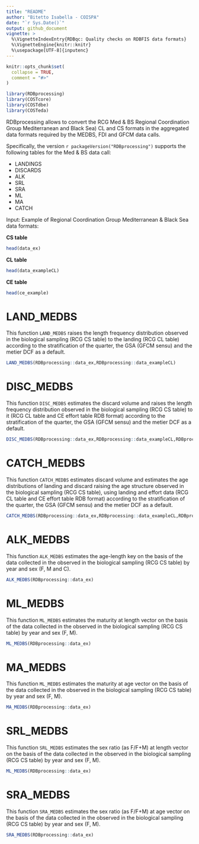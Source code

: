```yaml
---
title: "README"
author: "Bitetto Isabella - COISPA"
date: "`r Sys.Date()`"
output: github_document
vignette: >
  %\VignetteIndexEntry{RDBqc: Quality checks on RDBFIS data formats}
  %\VignetteEngine{knitr::knitr}
  %\usepackage[UTF-8]{inputenc}
---
```


```r
knitr::opts_chunk$set(
  collapse = TRUE,
  comment = "#>"
)

library(RDBprocessing)
library(COSTcore)
library(COSTdbe)
library(COSTeda)

```

RDBprocessing allows to convert the RCG Med & BS Regional Coordination Group Mediterranean and Black Sea) CL and CS formats in the aggregated data formats required by the MEDBS, FDI and GFCM data calls.

Specifically, the version `r packageVersion("RDBprocessing")` supports the following tables for the Med & BS data call:

-   LANDINGS
-   DISCARDS
-   ALK
-   SRL
-   SRA
-   ML
-   MA
-   CATCH

Input: Example of Regional Coordination Group Mediterranean & Black Sea data formats:

**CS table**

```r
head(data_ex)
```

**CL table**

```r
head(data_exampleCL)
```
**CE table**

```r
head(ce_example)
```

# LAND_MEDBS

This function `LAND_MEDBS` raises the length frequency distribution observed in the biological sampling (RCG CS table) to the landing (RCG CL table) according to the stratification of the quarter, the GSA (GFCM sensu) and the metier DCF as a default.

```r
LAND_MEDBS(RDBprocessing::data_ex,RDBprocessing::data_exampleCL)
```

# DISC_MEDBS

This function `DISC_MEDBS` estimates the discard volume and raises the length frequency distribution observed in the biological sampling (RCG CS table) to it (RCG CL table and CE effort table RDB format) according to the stratification of the quarter, the GSA (GFCM sensu) and the metier DCF as a default.

```r
DISC_MEDBS(RDBprocessing::data_ex,RDBprocessing::data_exampleCL,RDBprocessing::ce_example)
```

# CATCH_MEDBS

This function `CATCH_MEDBS` estimates discard volume and estimates the age distributions of landing and discard raising the age structure observed in the biological sampling (RCG CS table), using landing and effort data  (RCG CL table and CE effort table RDB format) according to the stratification of the quarter, the GSA (GFCM sensu) and the metier DCF as a default.

```r
CATCH_MEDBS(RDBprocessing::data_ex,RDBprocessing::data_exampleCL,RDBprocessing::ce_example)
```

# ALK_MEDBS

This function `ALK_MEDBS` estimates the age-length key on the basis of the data collected in the observed in the biological sampling (RCG CS table) by year and sex (F, M and C).

```r
ALK_MEDBS(RDBprocessing::data_ex)
```

# ML_MEDBS

This function `ML_MEDBS` estimates the maturity at length vector on the basis of the data collected in the observed in the biological sampling (RCG CS table) by year and sex (F, M).

```r
ML_MEDBS(RDBprocessing::data_ex)
```
# MA_MEDBS

This function `ML_MEDBS` estimates the maturity at age vector on the basis of the data collected in the observed in the biological sampling (RCG CS table) by year and sex (F, M).

```r
MA_MEDBS(RDBprocessing::data_ex)
```
# SRL_MEDBS

This function `SRL_MEDBS` estimates the sex ratio (as F/F+M) at length vector on the basis of the data collected in the observed in the biological sampling (RCG CS table) by year and sex (F, M).

```r
ML_MEDBS(RDBprocessing::data_ex)
```
# SRA_MEDBS

This function `SRA_MEDBS` estimates the sex ratio (as F/F+M) at age vector on the basis of the data collected in the observed in the biological sampling (RCG CS table) by year and sex (F, M).

```r
SRA_MEDBS(RDBprocessing::data_ex)
```
